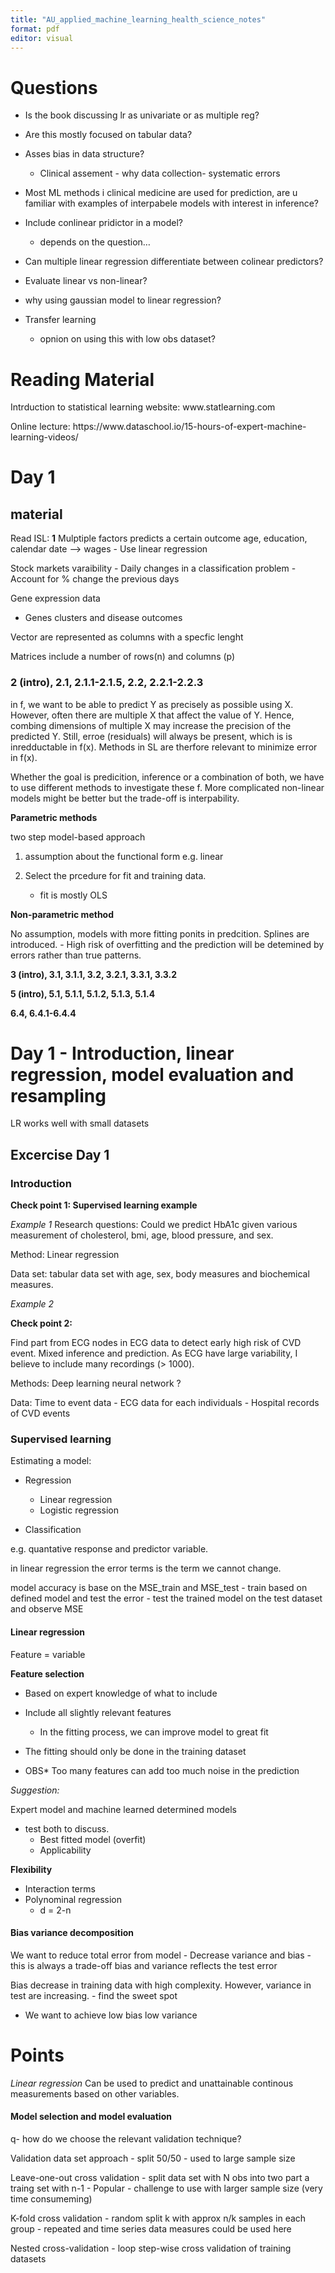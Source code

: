 ```yaml
---
title: "AU_applied_machine_learning_health_science_notes"
format: pdf
editor: visual
---
```


# Questions

-   Is the book discussing lr as univariate or as multiple reg?
-   Are this mostly focused on tabular data?
-   Asses bias in data structure?
    -   Clinical assement - why data collection- systematic errors
-   Most ML methods i clinical medicine are used for prediction, are u familiar with examples of interpabele models with interest in inference?
-   Include conlinear pridictor in a model?
    -   depends on the question...
-   Can multiple linear regression differentiate between colinear predictors?
-   Evaluate linear vs non-linear?
- why using gaussian model to linear regression?

- Transfer learning
    - opnion on using this with low obs dataset?

# Reading Material

Intrduction to statistical learning website: www.statlearning.com

Online lecture: https://www.dataschool.io/15-hours-of-expert-machine-learning-videos/

# Day 1

## material

Read ISL: **1** Mulptiple factors predicts a certain outcome age, education, calendar date --\> wages - Use linear regression

Stock markets varaibility - Daily changes in a classification problem - Account for % change the previous days

Gene expression data

-   Genes clusters and disease outcomes

Vector are represented as columns with a specfic lenght

Matrices include a number of rows(n) and columns (p)

### 2 (intro), 2.1, 2.1.1-2.1.5, 2.2, 2.2.1-2.2.3

in f, we want to be able to predict Y as precisely as possible using X. However, often there are multiple X that affect the value of Y. Hence, combing dimensions of multiple X may increase the precision of the predicted Y. Still, erroe (residuals) will always be present, which is is inredductable in f(x). Methods in SL are therfore relevant to minimize error in f(x).

Whether the goal is predicition, inference or a combination of both, we have to use different methods to investigate these f. More complicated non-linear models might be better but the trade-off is interpability.

**Parametric methods**

two step model-based approach

1.  assumption about the functional form e.g. linear

2.  Select the prcedure for fit and training data.

    -   fit is mostly OLS

**Non-parametric method**

No assumption, models with more fitting ponits in predcition. Splines are introduced. - High risk of overfitting and the prediction will be detemined by errors rather than true patterns.

**3 (intro), 3.1, 3.1.1, 3.2, 3.2.1, 3.3.1, 3.3.2**

**5 (intro), 5.1, 5.1.1, 5.1.2, 5.1.3, 5.1.4**

**6.4, 6.4.1-6.4.4**

# Day 1 - Introduction, linear regression, model evaluation and resampling

LR works well with small datasets

## Excercise Day 1

### Introduction

**Check point 1: Supervised learning example**

*Example 1* Research questions: Could we predict HbA1c given various measurement of cholesterol, bmi, age, blood pressure, and sex.

Method: Linear regression

Data set: tabular data set with age, sex, body measures and biochemical measures.

*Example 2*

**Check point 2:**

Find part from ECG nodes in ECG data to detect early high risk of CVD event. Mixed inference and prediction. As ECG have large variability, I believe to include many recordings (\> 1000).

Methods: Deep learning neural network ?

Data: Time to event data - ECG data for each individuals - Hospital records of CVD events

### Supervised learning

Estimating a model:

-   Regression

    -   Linear regression
    -   Logistic regression

-   Classification

e.g. quantative response and predictor variable.

in linear regression the error terms is the term we cannot change.

model accuracy is base on the MSE_train and MSE_test - train based on defined model and test the error - test the trained model on the test dataset and observe MSE

#### Linear regression

Feature = variable

**Feature selection**

-   Based on expert knowledge of what to include
-   Include all slightly relevant features
    -   In the fitting process, we can improve model to great fit
-   The fitting should only be done in the training dataset

- OBS* Too many features can add too much noise in the prediction

*Suggestion:*

Expert model and machine learned determined models

-   test both to discuss.
    -   Best fitted model (overfit)
    -   Applicability

**Flexibility**

- Interaction terms
- Polynominal regression
    - d = 2-n
    
#### Bias variance decomposition

We want to reduce total error from model
- Decrease variance and bias
    - this is always a trade-off
    bias and variance reflects the test error

Bias decrease in training data with high complexity. However, variance in test are increasing.
- find the sweet spot

- We want to achieve low bias low variance


# Points

*Linear regression*
Can be used to predict and unattainable continous measurements based on other variables.

#### Model selection and model evaluation
q- how do we choose the relevant validation technique?

Validation data set approach
- split 50/50
- used to large sample size

Leave-one-out cross validation
- split data set with N obs into two part a traing set with n-1
- Popular - challenge to use with larger sample size (very time consumeming)

K-fold cross validation
- random split k with approx n/k samples in each group
- repeated and time series data measures could be used here

Nested cross-validation
- loop step-wise cross validation of training datasets
